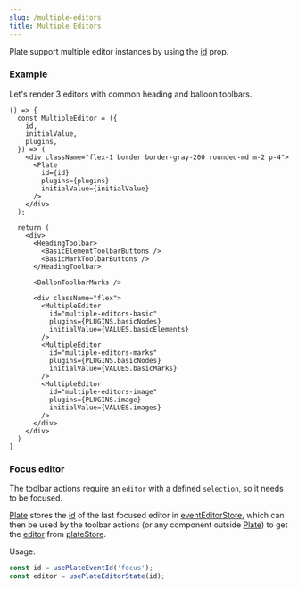 ```yaml
---
slug: /multiple-editors
title: Multiple Editors
---
```


Plate support multiple editor instances by using the [id](Plate#id) prop.

### Example

Let's render 3 editors with common heading and balloon toolbars.

```tsx live
() => {
  const MultipleEditor = ({
    id,
    initialValue,
    plugins,
  }) => (
    <div className="flex-1 border border-gray-200 rounded-md m-2 p-4">
      <Plate
        id={id}
        plugins={plugins}
        initialValue={initialValue}
      />
    </div>
  );

  return (
    <div>
      <HeadingToolbar>
        <BasicElementToolbarButtons />
        <BasicMarkToolbarButtons />
      </HeadingToolbar>

      <BallonToolbarMarks />

      <div className="flex">
        <MultipleEditor
          id="multiple-editors-basic"
          plugins={PLUGINS.basicNodes}
          initialValue={VALUES.basicElements}
        />
        <MultipleEditor
          id="multiple-editors-marks"
          plugins={PLUGINS.basicNodes}
          initialValue={VALUES.basicMarks}
        />
        <MultipleEditor
          id="multiple-editors-image"
          plugins={PLUGINS.image}
          initialValue={VALUES.images}
        />
      </div>
    </div>
  )
}
```

### Focus editor

The toolbar actions require an `editor` with a defined `selection`, so it needs to be focused.

[Plate](Plate) stores the [id](Plate#id) of the last focused editor in [eventEditorStore](store#event-editor-store),
which can then be used by the toolbar actions (or any component outside [Plate](Plate))
to get the [editor](store#editor) from [plateStore](store#plate-store).


Usage:

```ts
const id = usePlateEventId('focus');
const editor = usePlateEditorState(id);
```